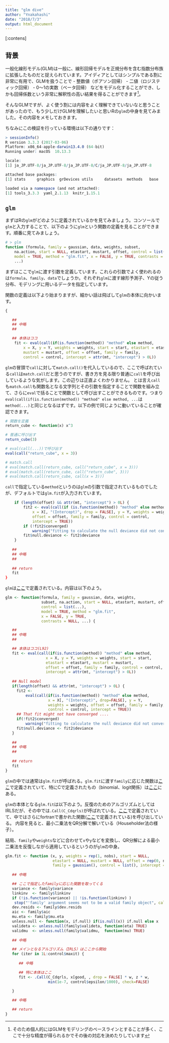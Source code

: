```yaml
---
title: "glm dive"
author: "Ynakahashi"
date: "2018/7/3"
output: html_document
---
```


[:contens]

## 背景
一般化線形モデル(GLM)は一般に、線形回帰モデルを正規分布を含む指数分布族に拡張したものだと捉えられています。アイディアとしてはシンプルである割に非常に有用で、GLMを扱うことで
 - 整数値（ポアソン回帰）
 - 二値（ロジスティック回帰）
 - 0〜1の実数（ベータ回帰）
などをモデル化することができ、しかも回帰係数という非常に解釈性の高い結果を得ることができます[^1]。

[^1]:そのため個人的にはGLMをモデリングのベースラインとすることが多く、ここで十分な精度が得られるかでその後の対応を決めたりしています

そんなGLMですが、よく使う割には内容をよく理解できていないなと思うことがあったので、もう少しだけGLMを理解したいと思いRの`glm`の中身を見てみました。その内容をメモしておきます。

ちなみにこの検証を行っている環境は以下の通りです：

```r
> sessionInfo()
R version 3.3.3 (2017-03-06)
Platform: x86_64-apple-darwin13.4.0 (64-bit)
Running under: macOS  10.13.3

locale:
[1] ja_JP.UTF-8/ja_JP.UTF-8/ja_JP.UTF-8/C/ja_JP.UTF-8/ja_JP.UTF-8

attached base packages:
[1] stats     graphics  grDevices utils     datasets  methods   base     

loaded via a namespace (and not attached):
[1] tools_3.3.3  yaml_2.1.13  knitr_1.15.1
```


## `glm`
まずはRの`glm`がどのように定義されているかを見てみましょう。コンソールで`glm`と入力することで、以下のように`glm`という関数の定義を見ることができます。順番に見てみましょう。


```r
# > glm
function (formula, family = gaussian, data, weights, subset, 
    na.action, start = NULL, etastart, mustart, offset, control = list(...), 
    model = TRUE, method = "glm.fit", x = FALSE, y = TRUE, contrasts = NULL, 
    ...) 
```

まずはここで`glm`に渡す引数を定義しています。これらの引数でよく使われるのは`formula`、`family`、`data`でしょうか。それぞれ`glm`に渡す線形予測子、Yの従う分布、モデリングに用いるデータを指定しています。

関数の定義は以下より始まりますが、細かい話は飛ばして`glm`の本体に向かいます。

```r
{

   ##
   ## 中略
   ##

   ## 本体はココ
    fit <- eval(call(if(is.function(method)) "method" else method, 
        x = X, y = Y, weights = weights, start = start, etastart = etastart, 
        mustart = mustart, offset = offset, family = family, 
        control = control, intercept = attr(mt, "intercept") > 0L))
```

`glm`の冒頭で`call`に対して`match.call()`を代入しているので、ここで呼ばれている`call`は`match.call`だと思うのですが、書き方を見る限り普通に`call`を呼び出しているような気がします。この辺りは正直よくわかりません。
とは言え`call`も`match.call`も関数名となる文字列とその引数を指定することで関数を組み立て、さらに`eval`で括ることで関数として呼び出すことができるものです。つまり`eval(call(if(is.function(method)) "method" else method, ...`は`method(...)`と同じとなるはずです。以下の例で同じように動いていることが確認できます。


```r
# 関数を定義
return_cube <- function(x) x^3

# 普通に呼び出す
return_cube(3)

# eval(call(...))で呼び出す
eval(call("return_cube", x = 3))

# match.call
# eval(match.call(return_cube, call("return_cube", x = 3)))
# eval(match.call(return_cube, call("return_cube", 3)))
# eval(match.call(return_cube, call(x = 3)))
```

`call`で指定している`method`というのは`glm`の引数で指定されているものでしたが、デフォルトでは`glm.fit`が入力されています。








```r
    
    if (length(offset) && attr(mt, "intercept") > 0L) {
        fit2 <- eval(call(if (is.function(method)) "method" else method, 
            x = X[, "(Intercept)", drop = FALSE], y = Y, weights = weights, 
            offset = offset, family = family, control = control, 
            intercept = TRUE))
        if (!fit2$converged) 
            warning("fitting to calculate the null deviance did not converge -- increase 'maxit'?")
        fit$null.deviance <- fit2$deviance
    }
    
   ##
   ## 中略
   ##
   
   ## return
   fit
}
```







`glm`は[ここ](https://github.com/SurajGupta/r-source/blob/master/src/library/stats/R/glm.R)で定義されている。内容は以下のよう。














```r
glm <- function(formula, family = gaussian, data, weights,
                subset, na.action, start = NULL, etastart, mustart, offset,
                control = list(...),
                model = TRUE, method = "glm.fit",
                x = FALSE, y = TRUE,
                contrasts = NULL, ...) {

   ##
   ## 中略
   ##

   ## 本体はココ(L92)
   fit <- eval(call(if(is.function(method)) "method" else method,
                  x = X, y = Y, weights = weights, start = start,
                  etastart = etastart, mustart = mustart,
                  offset = offset, family = family, control = control,
                  intercept = attr(mt, "intercept") > 0L))
   
   ## Null model
   if(length(offset) && attr(mt, "intercept") > 0L) {
     fit2 <-
         eval(call(if(is.function(method)) "method" else method,
                   x = X[, "(Intercept)", drop=FALSE], y = Y,
                   weights = weights, offset = offset, family = family,
                   control = control, intercept = TRUE))
     ## That fit might not have converged ....
     if(!fit2$converged)
         warning("fitting to calculate the null deviance did not converge -- increase 'maxit'?")
     fit$null.deviance <- fit2$deviance
   }
   
   ##
   ## 中略
   ##
   
   ## return
   fit
}
```

`glm`の中では通常は`glm.fit`が呼ばれる。`glm.fit`に渡す`family`に応じた関数は[ここ](https://github.com/SurajGupta/r-source/blob/a28e609e72ed7c47f6ddfbb86c85279a0750f0b7/src/library/stats/R/family.R)で定義されていて、特にCで定義されたもの（binomial、logit関係）は[ここ](https://github.com/SurajGupta/r-source/blob/master/src/library/stats/src/family.c)にある。


`glm`の本体となる`glm.fit`は以下のよう。反復のためのアルゴリズムとしてはIRLSだが、その中では`.Call(C_Cdqrls)`が呼ばれている。[ここ](https://github.com/SurajGupta/r-source/blob/master/src/library/stats/src/lm.c)で定義されていて、中ではさらにfortranで書かれた関数([ここ](https://github.com/SurajGupta/r-source/blob/master/src/appl/dqrls.f)で定義されている)を呼び出している。
内容を見ると、最小二乗法をQR分解で解いている（Householder法の様子）。

結局、`family`や`weights`などに合わせて`x`や`y`などを変換し、QR分解による最小二乗法を反復しながら適用しているというのが`glm`の中身。

```r
glm.fit <- function (x, y, weights = rep(1, nobs), start = NULL,
                     etastart = NULL, mustart = NULL, offset = rep(0, nobs),
                     family = gaussian(), control = list(), intercept = TRUE) {
   
   ## 中略

   ## ここで指定したfamilyに応じた関数を取ってくる
   variance <- family$variance
   linkinv  <- family$linkinv
   if (!is.function(variance) || !is.function(linkinv) )
	stop("'family' argument seems not to be a valid family object", call. = FALSE)
   dev.resids <- family$dev.resids
   aic <- family$aic
   mu.eta <- family$mu.eta
   unless.null <- function(x, if.null) if(is.null(x)) if.null else x
   valideta <- unless.null(family$valideta, function(eta) TRUE)
   validmu  <- unless.null(family$validmu,  function(mu) TRUE)
    
   ## 中略

   ## メインとなるアルゴリズム（IRLS）はここから開始
   for (iter in 1L:control$maxit) {
      
      ## 中略

      ## 特に本体はここ
      fit <- .Call(C_Cdqrls, x[good, , drop = FALSE] * w, z * w,
                   min(1e-7, control$epsilon/1000), check=FALSE)
      
   }

   ## 中略

   ## return
}
```







